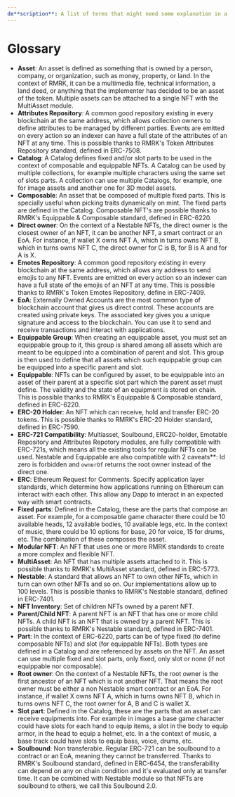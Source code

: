 ```yaml
---
de**scription**: A list of terms that might need some explanation in a public glossary. They might be specific to our standards, ambiguous, etc.
---
```


# Glossary

* **Asset**: An asset is defined as something that is owned by a person, company, or organization, such as money, property, or land. In the context of RMRK, it can be a multimedia file, technical information, a land deed, or anything that the implementer has decided to be an asset of the token. Multiple assets can be attached to a single NFT with the MultiAsset module.
* **Attributes Repository**: A common good repository existing in every blockchain at the same address, which allows collection owners to define attributes to be managed by different parties. Events are emitted on every action so an indexer can have a full state of the attributes of an NFT at any time. This is possible thanks to RMRK's Token Attributes Repository standard, defined in ERC-7508.
* **Catalog**: A Catalog defines fixed and/or slot parts to be used in the context of composable and equippable NFTs. A Catalog can be used by multiple collections, for example multiple characters using the same set of slots parts. A collection can use multiple Catalogs, for example, one for image assets and another one for 3D model assets.
* **Composable**: An asset that be composed of multiple fixed parts. This is specially useful when picking traits dynamically on mint. The fixed parts are defined in the Catalog. Composable NFT's are possible thanks to RMRK's Equippable & Composable standard, defined in ERC-6220.
* **Direct owner**: On the context of a Nestable NFTs, the direct owner is the closest owner of an NFT, it can be another NFT, a smart contract or an EoA. For instance, if wallet X owns NFT A, which in turns owns NFT B, which in turns owns NFT C, the direct owner for C is B, for B is A and for A is X.
* **Emotes Repository**: A common good repository existing in every blockchain at the same address, which allows any address to send emojis to any NFT. Events are emitted on every action so an indexer can have a full state of the emojis of an NFT at any time. This is possible thanks to RMRK's Token Emotes Repository, define in ERC-7409.
* **EoA**: Externally Owned Accounts are the most common type of blockchain account that gives us direct control. These accounts are created using private keys. The associated key gives you a unique signature and access to the blockchain. You can use it to send and receive transactions and interact with applications.
* **Equippable Group**: When creating an equippable asset, you must set an equippable group to it, this group is shared among all assets which are meant to be equipped into a combination of parent and slot. This group is then used to define that all assets which such equippable group can be equipped into a specific parent and slot.
* **Equippable**: NFTs can be configured by asset, to be equippable into an asset of their parent at a specific slot part which the parent asset must define. The validity and the state of an equipment is stored on chain. This is possible thanks to RMRK's Equippable & Composable standard, defined in ERC-6220.
* **ERC-20 Holder**: An NFT which can receive, hold and transfer ERC-20 tokens. This is possible thanks to RMRK's ERC-20 Holder standard, defined in ERC-7590.
* **ERC-721 Compatibility**: Multiasset, Soulbound, ERC20-holder, Emotable Repository and Attributes Repotory modules, are fully compatible with ERC-721s, which means all the existing tools for regular NFTs can be used. Nestable and Equippable are also compatible with 2 caveats**: Id zero is forbidden and `ownerOf` returns the root owner instead of the direct one.
* **ERC**: Ethereum Request for Comments. Specify application layer standards, which determine how applications running on Ethereum can interact with each other. This allow any Dapp to interact in an expected way with smart contracts.
* **Fixed parts**: Defined in the Catalog, these are the parts that compose an asset. For example, for a composable game character there could be 10 available heads, 12 available bodies, 10 available legs, etc. In the context of music, there could be 10 options for base, 20 for voice, 15 for drums, etc. The combination of these composes the asset.
* **Modular NFT**: An NFT that uses one or more RMRK standards to create a more complex and flexible NFT. 
* **MultiAsset**: An NFT that has multiple assets attached to it. This is possible thanks to RMRK's MultiAsset standard, defined in ERC-5773.
* **Nestable**: A standard that allows an NFT to own other NFTs, which in turn can own other NFTs and so on. Our implementations allow up to 100 levels. This is possible thanks to RMRK's Nestable standard, defined in ERC-7401.
* **NFT Inventory**: Set of children NFTs owned by a parent NFT.
* **Parent/Child NFT**: A parent NFT is an NFT that has one or more child NFTs. A child NFT is an NFT that is owned by a parent NFT. This is possible thanks to RMRK's Nestable standard, defined in ERC-7401.
* **Part**: In the context of ERC-6220, parts can be of type fixed (to define composable NFTs) and slot (for equippable NFTs). Both types are defined in a Catalog and are referenced by assets on the NFT. An asset can use multiple fixed and slot parts, only fixed, only slot or none (if not equippable nor composable).
* **Root owner**: On the context of a Nestable NFTs, the root owner is the first ancestor of an NFT which is not another NFT. That means the root owner must be either a non Nestable smart contract or an EoA. For instance, if wallet X owns NFT A, which in turns owns NFT B, which in turns owns NFT C, the root owner for A, B and C is wallet X.
* **Slot part**: Defined in the Catalog, these are the parts that an asset can receive equipments into. For example in images a base game character could have slots for each hand to equip items, a slot in the body to equip armor, in the head to equip a helmet, etc. In a the context of music, a base track could have slots to equip bass, voice, drums, etc.
* **Soulbound**: Non transferable. Regular ERC-721 can be soulbound to a contract or an EoA, meaning they cannot be transferred. Thanks to RMRK's Soulbound standard, defined in ERC-6454, the transferability can depend on any on chain condition and it's evaluated only at transfer time. It can be combined with Nestable module so that NFTs are soulbound to others, we call this Soulbound 2.0.
